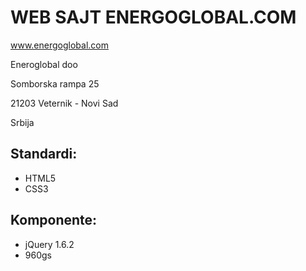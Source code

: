 = WEB SAJT ENERGOGLOBAL.COM =



[http://www.energoglobal.com/ www.energoglobal.com] 



Eneroglobal doo

Somborska rampa 25

21203 Veternik - Novi Sad

Srbija



== Standardi: ==
* HTML5
* CSS3


== Komponente: ==
* jQuery 1.6.2
* 960gs


